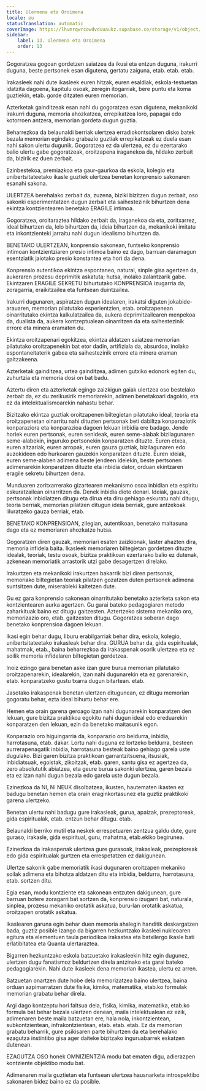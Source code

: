 ```yaml
---
title: Ulermena eta Oroimena
locale: eu
statusTranslation: automatic
coverImage: https://lhvmrqwrcowdvduuaukz.supabase.co/storage/v1/object/public/strapi-uploads/small_cover-educacion-fundamental.webp-2d51a7828a2b1309555be27f7e2a61a0.webp
sidebar:
    label: 13. Ulermena eta Oroimena
    order: 13
---
```

Gogoratzea gogoan gordetzen saiatzea da ikusi eta entzun duguna, irakurri duguna, beste pertsonek esan digutena, gertatu zaiguna, etab. etab. etab.

Irakasleek nahi dute ikasleek euren hitzak, euren esaldiak, eskola-testuetan idatzita dagoena, kapitulu osoak, zeregin itogarriak, bere puntu eta koma guztiekin, etab. gorde ditzaten euren memorian.

Azterketak gainditzeak esan nahi du gogoratzea esan digutena, mekanikoki irakurri duguna, memoria ahozkatzea, errepikatzea loro, papagai edo kotorroen antzera, memorian gordeta dugun guztia.

Beharrezkoa da belaunaldi berriak ulertzea erradiokontsolaren disko batek bezala memorian egindako grabazio guztiak errepikatzeak ez duela esan nahi sakon ulertu dugunik. Gogoratzea ez da ulertzea, ez du ezertarako balio ulertu gabe gogoratzeak, oroitzapena iraganekoa da, hildako zerbait da, bizirik ez duen zerbait.

Ezinbestekoa, premiazkoa eta gaur-gaurkoa da eskola, kolegio eta unibertsitateetako ikasle guztiek ulertzea benetan konprensio sakonaren esanahi sakona.

ULERTZEA berehalako zerbait da, zuzena, biziki bizitzen dugun zerbait, oso sakonki esperimentatzen dugun zerbait eta saihestezinik bihurtzen dena ekintza kontzientearen benetako ERAGILE intimoa.

Gogoratzea, oroitaraztea hildako zerbait da, iraganekoa da eta, zoritxarrez, ideal bihurtzen da, lelo bihurtzen da, ideia bihurtzen da, mekanikoki imitatu eta inkontzienteki jarraitu nahi dugun idealismo bihurtzen da.

BENETAKO ULERTZEAN, konprensio sakonean, funtseko konprensio intimoan kontzientziaren presio intimoa baino ez dago, barruan daramagun esentziatik jaiotako presio konstantea eta hori da dena.

Konprensio autentikoa ekintza espontaneo, natural, sinple gisa agertzen da, aukeraren prozesu deprimitik askatuta; hutsa, inolako zalantzarik gabe. Ekintzaren ERAGILE SEKRETU bihurtutako KONPRENSIOA izugarria da, zoragarria, eraikitzailea eta funtsean duintzailea.

Irakurri dugunaren, aspiratzen dugun idealaren, irakatsi diguten jokabide-arauaren, memorian pilatutako esperientzien, etab. oroitzapenean oinarritutako ekintza kalkulatzailea da, aukera deprimitzailearen menpekoa da, dualista da, aukera kontzeptualean oinarritzen da eta saihestezinik errore eta minera eramaten du.

Ekintza oroitzapenari egokitzea, ekintza aldatzen saiatzea memorian pilatutako oroitzapenekin bat etor dadin, artifiziala da, absurdoa, inolako espontaneitaterik gabea eta saihestezinik errore eta minera eraman gaitzakeena.

Azterketak gainditzea, urtea gainditzea, adimen gutxiko edonork egiten du, zuhurtzia eta memoria dosi on bat badu.

Aztertu diren eta azterketak egingo zaizkigun gaiak ulertzea oso bestelako zerbait da, ez du zerikusirik memoriarekin, adimen benetakoari dagokio, eta ez da intelektualismoarekin nahastu behar.

Bizitzako ekintza guztiak oroitzapenen biltegietan pilatutako ideal, teoria eta oroitzapenetan oinarritu nahi dituzten pertsonak beti dabiltza konparaziotik konparaziora eta konparazioa dagoen lekuan inbidia ere badago. Jende horiek euren pertsonak, euren senideak, euren seme-alabak bizilagunaren seme-alabekin, inguruko pertsonekin konparatzen dituzte. Euren etxea, euren altzariak, euren arropak, euren gauza guztiak, bizilagunaren edo auzokideen edo hurkoaren gauzekin konparatzen dituzte. Euren ideiak, euren seme-alaben adimena beste jendeen ideiekin, beste pertsonen adimenarekin konparatzen dituzte eta inbidia dator, orduan ekintzaren eragile sekretu bihurtzen dena.

Munduaren zoritxarrerako gizartearen mekanismo osoa inbidian eta espiritu eskuratzailean oinarritzen da. Denek inbidia diote denari. Ideiak, gauzak, pertsonak inbidiatzen ditugu eta dirua eta diru gehiago eskuratu nahi ditugu, teoria berriak, memorian pilatzen ditugun ideia berriak, gure antzekoak liluratzeko gauza berriak, etab.

BENETAKO KONPRENSIOAN, zilegian, autentikoan, benetako maitasuna dago eta ez memoriaren ahozkatze hutsa.

Gogoratzen diren gauzak, memoriari esaten zaizkionak, laster ahazten dira, memoria infidela baita. Ikasleek memoriaren biltegietan gordetzen dituzte idealak, teoriak, testu osoak, bizitza praktikoan ezertarako balio ez dutenak, azkenean memoriatik arrastorik utzi gabe desagertzen direlako.

Irakurtzen eta mekanikoki irakurtzen bakarrik bizi diren pertsonak, memoriako biltegietan teoriak pilatzen gozatzen duten pertsonek adimena suntsitzen dute, miserableki kaltetzen dute.

Gu ez gara konprensio sakonean oinarritutako benetako azterketa sakon eta kontzientearen aurka agertzen. Gu garai bateko pedagogiaren metodo zaharkituak baino ez ditugu gaitzesten. Aztertzeko sistema mekaniko oro, memorizazio oro, etab. gaitzesten ditugu. Gogoratzea soberan dago benetako konprensioa dagoen lekuan.

Ikasi egin behar dugu, liburu erabilgarriak behar dira, eskola, kolegio, unibertsitateetako irakasleak behar dira. GURUA behar da, gida espiritualak, mahatmak, etab., baina beharrezkoa da irakaspenak osorik ulertzea eta ez soilik memoria infidelaren biltegietan gordetzea.

Inoiz ezingo gara benetan aske izan gure burua memorian pilatutako oroitzapenarekin, idealarekin, izan nahi dugunarekin eta ez garenarekin, etab. konparatzeko gustu txarra dugun bitartean. etab.

Jasotako irakaspenak benetan ulertzen ditugunean, ez ditugu memorian gogoratu behar, ezta ideal bihurtu behar ere.

Hemen eta orain garena geroago izan nahi dugunarekin konparatzen den lekuan, gure bizitza praktikoa egokitu nahi dugun ideal edo ereduarekin konparatzen den lekuan, ezin da benetako maitasunik egon.

Konparazio oro higuingarria da, konparazio oro beldurra, inbidia, harrotasuna, etab. dakar. Lortu nahi duguna ez lortzeko beldurra, besteen aurrerapenagatik inbidia, harrotasuna besteak baino gehiago garela uste dugulako. Bizi garen bizitza praktikoan garrantzitsuena, itsusiak, inbidiatsuak, egoistak, zikoitzak, etab. garen, santu gisa ez agertzea da, zero absolututik abiatzea, eta geure burua sakonki ulertzea, garen bezala eta ez izan nahi dugun bezala edo garela uste dugun bezala.

Ezinezkoa da NI, NI NEUK disolbatzea, ikusten, hautematen ikasten ez badugu benetan hemen eta orain eraginkortasunez eta guztiz praktikoki garena ulertzeko.

Benetan ulertu nahi badugu gure irakasleak, gurua, apaizak, prezeptoreak, gida espiritualak, etab. entzun behar ditugu. etab.

Belaunaldi berriko mutil eta neskek errespetuaren zentzua galdu dute, gure guraso, irakasle, gida espiritual, guru, mahatma, etab.ekiko begirunea.

Ezinezkoa da irakaspenak ulertzea gure gurasoak, irakasleak, prezeptoreak edo gida espiritualak gurtzen eta errespetatzen ez dakigunean.

Ulertze sakonik gabe memoriatik ikasi dugunaren oroitzapen mekaniko soilak adimena eta bihotza aldatzen ditu eta inbidia, beldurra, harrotasuna, etab. sortzen ditu.

Egia esan, modu kontziente eta sakonean entzuten dakigunean, gure barruan botere zoragarri bat sortzen da, konprensio izugarri bat, naturala, sinplea, prozesu mekaniko orotatik askatua, buru-lan orotatik askatua, oroitzapen orotatik askatua.

Ikaslearen garuna egin behar duen memoria ahalegin handitik deskargatzen bada, guztiz posible izango da bigarren hezkuntzako ikasleei nukleoaren egitura eta elementuen taula periodikoa irakastea eta batxilergo ikasle bati erlatibitatea eta Quanta ulertaraztea.

Bigarren hezkuntzako eskola batzuetako irakasleekin hitz egin dugunez, ulertzen dugu fanatismoz beldurtzen direla antzinako eta garai bateko pedagogiarekin. Nahi dute ikasleek dena memorian ikastea, ulertu ez arren.

Batzuetan onartzen dute hobe dela memorizatzea baino ulertzea, baina orduan azpimarratzen dute fisika, kimika, matematika, etab.ko formulak memorian grabatu behar direla.

Argi dago kontzeptu hori faltsua dela, fisika, kimika, matematika, etab.ko formula bat behar bezala ulertzen denean, maila intelektualean ez ezik, adimenaren beste maila batzuetan ere, hala nola, inkontzientean, subkontzientean, infrakontzientean, etab. etab. etab. Ez da memorian grabatu beharrik, gure psikisaren parte bihurtzen da eta berehalako ezagutza instintibo gisa ager daiteke bizitzako inguruabarrek eskatzen dutenean.

EZAGUTZA OSO honek OMNIZIENTZIA modu bat ematen digu, adierazpen kontziente objektibo modu bat.

Adimenaren maila guztietan eta funtsean ulertzea hausnarketa introspektibo sakonaren bidez baino ez da posible.

